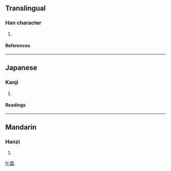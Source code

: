 ==Translingual==
===Han character===
{{Han char|rn=22|rad=匚|as=08|sn=10|four=|canj=尸心竹日 (SPHA)}}
# {{defn|Han}}
====References====
{{Han ref|kx=0154.020|dkj=02631|dj=0346.080|hdz=10087.050|uh=532B|ud=21291}}
----
==Japanese==
===Kanji===
{{ja-kanji|grade=|rs=匚08}}
# {{defn|Japanese}} 
====Readings====
{{ja-readings|on=[[こつ]] (kotsu), [[こち]] (kochi)|kun=[[うつわ]] (utsuwa)}}
----
==Mandarin==
===Hanzi===
{{cmn-hanzi|pin=[[hū]] ([[hu1]]), [[kuì]] ([[kui4]])|wg=hu<sup>1</sup>, k'uei<sup>4</sup>}}
# {{defn|Mandarin}}

[[fr:匫]]